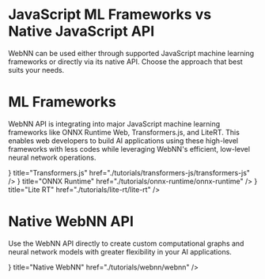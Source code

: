 

# JavaScript ML Frameworks vs Native JavaScript API 

WebNN can be used either through supported JavaScript machine learning frameworks or directly via its native API. Choose the approach that best suits your needs.

<ArchitectureDiagram />

# ML Frameworks

WebNN API is integrating into major JavaScript machine learning frameworks like ONNX Runtime Web, Transformers.js, and LiteRT. This enables web developers to build AI applications using these high-level frameworks with less codes while leveraging WebNN's efficient, low-level neural network operations.

<Cards className="quick-start-card">
  <Cards.Card
    icon={<TransformersJs />}
    title="Transformers.js"
    href="./tutorials/transformers-js/transformers-js"
  />
  <Cards.Card
    icon={<OnnxRuntime />}
    title="ONNX Runtime"
    href="./tutorials/onnx-runtime/onnx-runtime"
  />
  <Cards.Card
    icon={<LiteRt />}
    title="Lite RT"
    href="./tutorials/lite-rt/lite-rt"
  />
</Cards>

# Native WebNN API

Use the WebNN API directly to create custom computational graphs and neural network models with greater flexibility in your AI applications.

<Cards className="quick-start-card">
  <Cards.Card
    icon={<WebNn />}
    title="Native WebNN"
    href="./tutorials/webnn/webnn"
  />
</Cards>
 